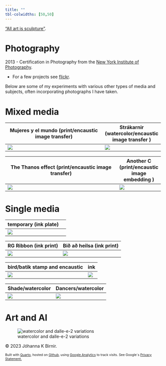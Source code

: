 ```yaml
---
title: ""
tbl-colwidths: [50,50]
---
```


<!-- Google tag (gtag.js) -->

```{=html}
<script async src="https://www.googletagmanager.com/gtag/js?id=G-LPJSR1NJ6X"></script>
```
```{=html}
<script>
  window.dataLayer = window.dataLayer || [];
  function gtag(){dataLayer.push(arguments);}
  gtag('js', new Date());

  gtag('config', 'G-LPJSR1NJ6X');
</script>
```
["All art is sculpture"](https://johannahel.ga/cv/).


# Photography

2013 - Certification in Photography from the [New York Institute of Photography](https://www.nyip.edu).

-   For a few projects see [flickr](https://www.flickr.com/photos/jkbirnir/albums).

Below are some of my experiments with various other types of media and subjects, often incorporating photographs I have taken.

# Mixed media

| Mujeres y el mundo (print/encaustic image transfer) | Strákarnir (watercolor/encaustic image transfer ) |
|--------------------------------------------------------|----------------|
| ![](images/art1.jpeg)                               | ![](images/art2.jpg)                              |

| The Thanos effect (print/encaustic image transfer) | Another C (print/encaustic image embedding ) |
|--------------------------------------------------------|----------------|
| ![](images/art19.jpg)                              | ![](images/art20.jpg)                        |

# Single media

| temporary (ink plate) |     |
|-----------------------|-----|
| ![](images/art8.jpg)  |     |

| RG Ribbon (ink print) | Bið að heilsa (ink print) |
|-----------------------|---------------------------|
| ![](images/art4.jpg)  | ![](images/art3.jpg)      |

| bird/batik stamp and encaustic | ink                  |
|--------------------------------|----------------------|
| ![](images/art6.jpg)           | ![](images/art7.jpg) |

| Shade/watercolor     | Dancers/watercolor    |
|----------------------|-----------------------|
| ![](images/art5.jpg) | ![](images/art21.png) |

# Art and AI

![watercolor and dalle-e-2 variations](images/art18.png)

© 2023 Jóhanna K Birnir.

::: {style="font-size: 75%;"}
Built with [Quarto](https://quarto.org/), hosted on [Github](https://github.com/jkbirnir), using [Google Analytics](https://analytics.withgoogle.com/) to track visits. See Google´s [Privacy Statement.](https://policies.google.com/privacy)
:::
